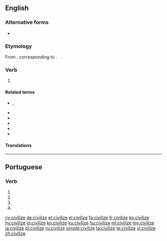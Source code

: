 {{also|civilise}}
==English==
{{wikipedia}}

===Alternative forms===
* {{l|en|civilise}} {{qualifier|chiefly British}}

===Etymology===
From {{etyl|fr|en}} {{m|fr|civiliser}}, corresponding to {{suffix|civil|ize|lang=en}}.

===Verb===
{{en-verb|civilizes|civilizing|civilized}}

# {{alternative spelling of|civilise|lang=en}}

====Related terms====
* {{l|en|civilisation}}, {{l|en|civilization}}
* {{l|en|civil}}
* {{l|en|city}}
* {{l|en|civitas}}
* {{l|en|civilian}}
* {{l|en|citizen}}

====Translations====
{{trans-see|civilise}}

----

==Portuguese==

===Verb===
{{pt-verb-form}}

# {{inflection of|civilizar||1|s|pres|subj|lang=pt}}
# {{inflection of|civilizar||3|s|pres|subj|lang=pt}}
# {{inflection of|civilizar||1|s|impr|lang=pt}}
# {{inflection of|civilizar||3|s|impr|lang=pt}}

[[cy:civilize]]
[[de:civilize]]
[[et:civilize]]
[[el:civilize]]
[[fa:civilize]]
[[fr:civilize]]
[[ko:civilize]]
[[hy:civilize]]
[[io:civilize]]
[[kn:civilize]]
[[ku:civilize]]
[[hu:civilize]]
[[ml:civilize]]
[[my:civilize]]
[[ja:civilize]]
[[pl:civilize]]
[[ru:civilize]]
[[simple:civilize]]
[[ta:civilize]]
[[te:civilize]]
[[vi:civilize]]
[[zh:civilize]]